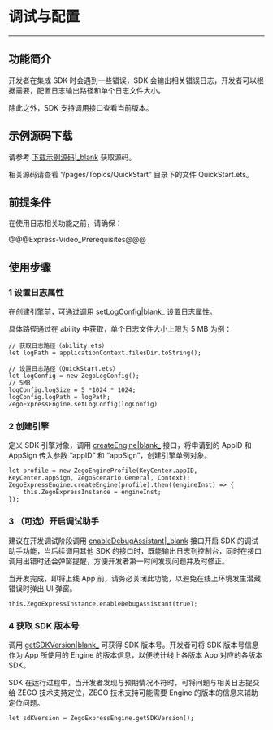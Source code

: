 # 调试与配置

- - -

## 功能简介

开发者在集成 SDK 时会遇到一些错误，SDK 会输出相关错误日志，开发者可以根据需要，配置日志输出路径和单个日志文件大小。

除此之外，SDK 支持调用接口查看当前版本。

## 示例源码下载

请参考 [下载示例源码\|_blank](!DownloadDemo/DownloadDemo) 获取源码。

相关源码请查看 “/pages/Topics/QuickStart” 目录下的文件 QuickStart.ets。

## 前提条件

在使用日志相关功能之前，请确保：

@@@Express-Video_Prerequisites@@@

## 使用步骤

### 1 设置日志属性

在创建引擎前，可通过调用 [setLogConfig\|blank_](/unique-api/express-video-sdk/zh/ets_ohos/classes/_zegoexpressengine_.zegoexpressengine.html#setlogconfig) 设置日志属性。

具体路径通过在 ability 中获取，单个日志文件大小上限为 5 MB 为例：

```ets
// 获取日志路径（ability.ets）
let logPath = applicationContext.filesDir.toString();

// 设置日志路径（QuickStart.ets）
let logConfig = new ZegoLogConfig();
// 5MB
logConfig.logSize = 5 *1024 * 1024;
logConfig.logPath = logPath;
ZegoExpressEngine.setLogConfig(logConfig)
```

### 2 创建引擎  

定义 SDK 引擎对象，调用 [createEngine\|blank_](/unique-api/express-video-sdk/zh/ets_ohos/classes/_zegoexpressengine_.zegoexpressengine.html#createengine) 接口，将申请到的 AppID 和 AppSign 传入参数 “appID” 和 “appSign”，创建引擎单例对象。

```ets
let profile = new ZegoEngineProfile(KeyCenter.appID, KeyCenter.appSign, ZegoScenario.General, Context);
ZegoExpressEngine.createEngine(profile).then((engineInst) => {
    this.ZegoExpressInstance = engineInst;
});
```  

### 3 （可选）开启调试助手

建议在开发调试阶段调用 [enableDebugAssistant\|_blank](/unique-api/express-video-sdk/zh/ets_ohos/classes/_zegoexpressengine_.zegoexpressengine.html#enabledebugassistant) 接口开启 SDK 的调试助手功能，当后续调用其他 SDK 的接口时，既能输出日志到控制台，同时在接口调用出错时还会弹窗提醒，方便开发者第一时间发现问题并及时修正。

<div class="mk-warning">

当开发完成，即将上线 App 前，请务必关闭此功能，以避免在线上环境发生潜藏错误时弹出 UI 弹窗。
</div>

```ets
this.ZegoExpressInstance.enableDebugAssistant(true);
```

### 4 获取 SDK 版本号

调用 [getSDKVersion\|blank_](/unique-api/express-video-sdk/zh/ets_ohos/classes/_zegoexpressengine_.zegoexpressengine.html#getsdkversion) 可获得 SDK 版本号。开发者可将 SDK 版本号信息作为 App 所使用的 Engine 的版本信息，以便统计线上各版本 App 对应的各版本 SDK。

<div class="mk-hint">

SDK 在运行过程中，当开发者发现与预期情况不符时，可将问题与相关日志提交给 ZEGO 技术支持定位，ZEGO 技术支持可能需要 Engine 的版本的信息来辅助定位问题。

</div>

```ets
let sdKVersion = ZegoExpressEngine.getSDKVersion();
```
